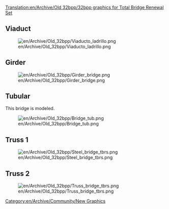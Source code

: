 [[Translation:en/Archive/Old 32bpp/32bpp graphics for Total Bridge Renewal Set]]
==Viaduct==
[[File:en/Archive/Old 32bpp/Viaducto ladrillo.png]]

==Girder==
[[File:en/Archive/Old 32bpp/Girder bridge.png]]

==Tubular==
This bridge is modeled.

[[File:en/Archive/Old 32bpp/Bridge tub.png]]

==Truss 1==
[[File:en/Archive/Old 32bpp/Steel bridge tbrs.png]]
==Truss 2==
[[File:en/Archive/Old 32bpp/Truss bridge tbrs.png]]

[[Category:en/Archive/Community/New Graphics]]